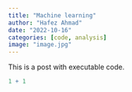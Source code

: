 ```yaml
---
title: "Machine learning"
author: "Hafez Ahmad"
date: "2022-10-16"
categories: [code, analysis]
image: "image.jpg"
---
```


This is a post with executable code.

```r
1 + 1
```
